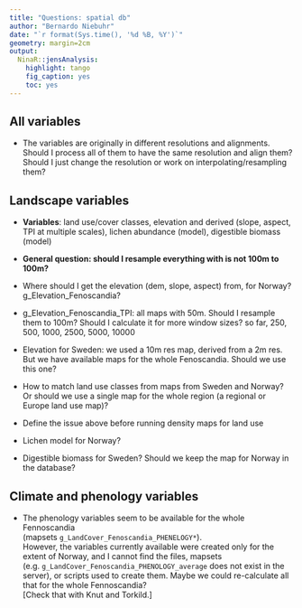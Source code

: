 ```yaml
---
title: "Questions: spatial db"
author: "Bernardo Niebuhr"
date: "`r format(Sys.time(), '%d %B, %Y')`"
geometry: margin=2cm
output: 
  NinaR::jensAnalysis:
    highlight: tango
    fig_caption: yes
    toc: yes
---
```


## All variables

- The variables are originally in different resolutions and alignments. Should I process all of them to have
the same resolution and align them?
Should I just change the resolution or work on interpolating/resampling them?

## Landscape variables

- **Variables**: land use/cover classes, elevation and derived (slope, aspect, TPI at multiple scales), 
lichen abundance (model), digestible biomass (model)

- **General question: should I resample everything with is not 100m to 100m?**

- Where should I get the elevation (dem, slope, aspect) from, for Norway? g_Elevation_Fenoscandia?

- g_Elevation_Fenoscandia_TPI: all maps with 50m. Should I resample them to 100m?
Should I calculate it for more window sizes? so far, 250, 500, 1000, 2500, 5000, 10000

- Elevation for Sweden: we used a 10m res map, derived from a 2m res. But we have available maps for the whole
Fenoscandia. Should we use this one?

- How to match land use classes from maps from Sweden and Norway? 
Or should we use a single map for the whole region (a regional or Europe land use map)?

- Define the issue above before running density maps for land use

- Lichen model for Norway?
- Digestible biomass for Sweden? Should we keep the map for Norway in the database?


## Climate and phenology variables

- The phenology variables seem to be available for the whole Fennoscandia  
(mapsets `g_LandCover_Fenoscandia_PHENELOGY*`).  
However, the variables currently available were created only for the extent of Norway, and I cannot find the files, 
mapsets (e.g. `g_LandCover_Fenoscandia_PHENOLOGY_average` does not exist in the server), or scripts used to create
them. Maybe we could re-calculate all that for the whole Fennoscandia?  
[Check that with Knut and Torkild.]